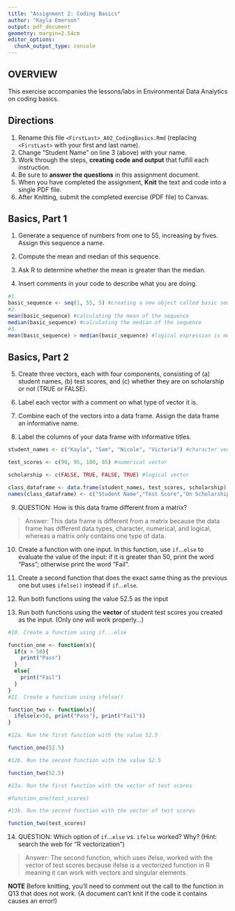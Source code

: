 ```yaml
---
title: "Assignment 2: Coding Basics"
author: "Kayla Emerson"
output: pdf_document
geometry: margin=2.54cm
editor_options: 
  chunk_output_type: console
---
```


## OVERVIEW

This exercise accompanies the lessons/labs in Environmental Data Analytics on coding basics.

## Directions

1.  Rename this file `<FirstLast>_A02_CodingBasics.Rmd` (replacing `<FirstLast>` with your first and last name).
2.  Change "Student Name" on line 3 (above) with your name.
3.  Work through the steps, **creating code and output** that fulfill each instruction.
4.  Be sure to **answer the questions** in this assignment document.
5.  When you have completed the assignment, **Knit** the text and code into a single PDF file.
6.  After Knitting, submit the completed exercise (PDF file) to Canvas.

## Basics, Part 1

1.  Generate a sequence of numbers from one to 55, increasing by fives. Assign this sequence a name.

2.  Compute the mean and median of this sequence.

3.  Ask R to determine whether the mean is greater than the median.

4.  Insert comments in your code to describe what you are doing.

```r
#1. 
basic_sequence <- seq(1, 55, 5) #creating a new object called basic sequence that is a list of numbers 1-55, increasing by 5
#2. 
mean(basic_sequence) #calculating the mean of the sequence
median(basic_sequence) #calculating the median of the sequence 
#3. 
mean(basic_sequence) > median(basic_sequence) #logical expression is mean is greater than median; R will return True or False 
```

## Basics, Part 2

5.  Create three vectors, each with four components, consisting of (a) student names, (b) test scores, and (c) whether they are on scholarship or not (TRUE or FALSE).

6.  Label each vector with a comment on what type of vector it is.

7.  Combine each of the vectors into a data frame. Assign the data frame an informative name.

8.  Label the columns of your data frame with informative titles.

```r
student_names <- c("Kayla", "Sam", "Nicole", "Victoria") #character vector 

test_scores <- c(90, 95, 100, 85) #numerical vector

scholarship <- c(FALSE, TRUE, FALSE, TRUE) #logical vector

class_dataframe <- data.frame(student_names, test_scores, scholarship)
names(class_dataframe) <- c("Student Name","Test Score","On Scholarship?")
```

9.  QUESTION: How is this data frame different from a matrix?

> Answer: This data frame is different from a matrix because the data frame has different data types, character, numerical, and logical, whereas a matrix only contains one type of data.  

10. Create a function with one input. In this function, use `if`...`else` to evaluate the value of the input: if it is greater than 50, print the word "Pass"; otherwise print the word "Fail". 

11. Create a second function that does the exact same thing as the previous one but uses `ifelse()` instead if `if`...`else `. 

12. Run both functions using the value 52.5 as the input

13. Run both functions using the **vector** of student test scores you created as the input. (Only one will work properly...)

```r
#10. Create a function using if...else

function_one <- function(x){
  if(x > 50){
    print("Pass")
  }
  else{
    print("Fail")
  }
}
#11. Create a function using ifelse()

function_two <- function(x){
  ifelse(x>50, print("Pass"), print("Fail"))
}

#12a. Run the first function with the value 52.5

function_one(52.5)

#12b. Run the second function with the value 52.5

function_two(52.5)

#13a. Run the first function with the vector of test scores

#function_one(test_scores)

#13b. Run the second function with the vector of test scores

function_two(test_scores)
```

14. QUESTION: Which option of `if`...`else` vs. `ifelse` worked? Why? (Hint: search the web for "R vectorization")

> Answer: The second function, which uses ifelse, worked with the vector of test scores because ifelse is a vectorized function in R meaning it can work with vectors and singular elements. 


**NOTE** Before knitting, you'll need to comment out the call to the function in Q13 that does not work. (A document can't knit if the code it contains causes an error!)